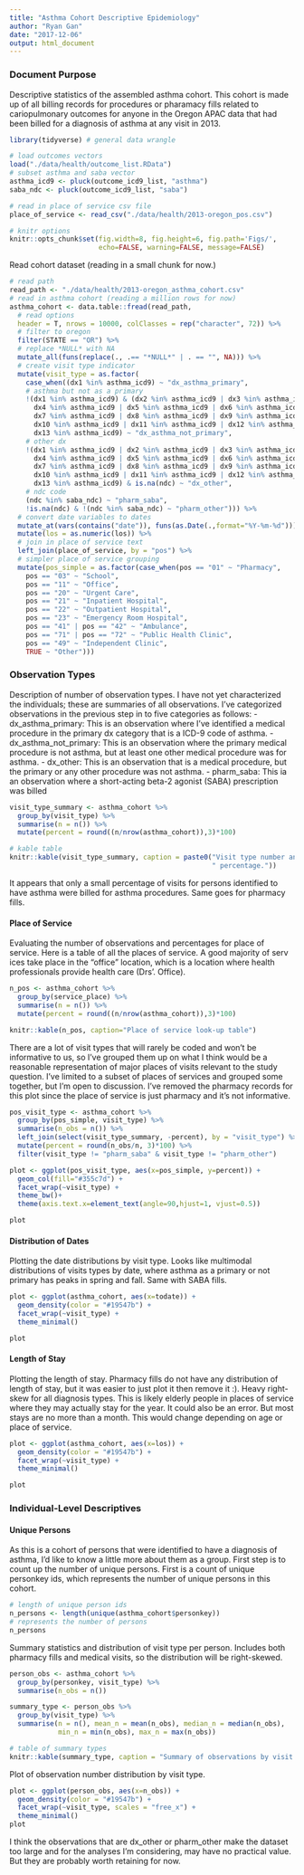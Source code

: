 ```yaml
---
title: "Asthma Cohort Descriptive Epidemiology"
author: "Ryan Gan"
date: "2017-12-06"
output: html_document
---
```


### Document Purpose

Descriptive statistics of the assembled asthma cohort. This cohort is made up of all billing records for procedures or pharamacy fills related to cariopulmonary outcomes for anyone in the Oregon APAC data that had been billed for a diagnosis of asthma at any visit in 2013.

```r
library(tidyverse) # general data wrangle

# load outcomes vectors
load("./data/health/outcome_list.RData")
# subset asthma and saba vector
asthma_icd9 <- pluck(outcome_icd9_list, "asthma")
saba_ndc <- pluck(outcome_icd9_list, "saba")

# read in place of service csv file
place_of_service <- read_csv("./data/health/2013-oregon_pos.csv")

# knitr options
knitr::opts_chunk$set(fig.width=8, fig.height=6, fig.path='Figs/',
                      echo=FALSE, warning=FALSE, message=FALSE)
```

Read cohort dataset (reading in a small chunk for now.)

```r
# read path
read_path <- "./data/health/2013-oregon_asthma_cohort.csv"
# read in asthma cohort (reading a million rows for now)
asthma_cohort <- data.table::fread(read_path, 
  # read options
  header = T, nrows = 10000, colClasses = rep("character", 72)) %>% 
  # filter to oregon
  filter(STATE == "OR") %>% 
  # replace *NULL* with NA
  mutate_all(funs(replace(., .== "*NULL*" | . == "", NA))) %>% 
  # create visit type indicator 
  mutate(visit_type = as.factor(
    case_when((dx1 %in% asthma_icd9) ~ "dx_asthma_primary",
    # asthma but not as a primary
    !(dx1 %in% asthma_icd9) & (dx2 %in% asthma_icd9 | dx3 %in% asthma_icd9 | 
      dx4 %in% asthma_icd9 | dx5 %in% asthma_icd9 | dx6 %in% asthma_icd9 | 
      dx7 %in% asthma_icd9 | dx8 %in% asthma_icd9 | dx9 %in% asthma_icd9 | 
      dx10 %in% asthma_icd9 | dx11 %in% asthma_icd9 | dx12 %in% asthma_icd9 | 
      dx13 %in% asthma_icd9) ~ "dx_asthma_not_primary",
    # other dx 
    !(dx1 %in% asthma_icd9 | dx2 %in% asthma_icd9 | dx3 %in% asthma_icd9 | 
      dx4 %in% asthma_icd9 | dx5 %in% asthma_icd9 | dx6 %in% asthma_icd9 | 
      dx7 %in% asthma_icd9 | dx8 %in% asthma_icd9 | dx9 %in% asthma_icd9 | 
      dx10 %in% asthma_icd9 | dx11 %in% asthma_icd9 | dx12 %in% asthma_icd9 | 
      dx13 %in% asthma_icd9) & is.na(ndc) ~ "dx_other",
    # ndc code
    (ndc %in% saba_ndc) ~ "pharm_saba",
    !is.na(ndc) & !(ndc %in% saba_ndc) ~ "pharm_other"))) %>% 
  # convert date variables to dates
  mutate_at(vars(contains("date")), funs(as.Date(.,format="%Y-%m-%d"))) %>% 
  mutate(los = as.numeric(los)) %>% 
  # join in place of service text
  left_join(place_of_service, by = "pos") %>% 
  # simpler place of service grouping
  mutate(pos_simple = as.factor(case_when(pos == "01" ~ "Pharmacy",
    pos == "03" ~ "School",
    pos == "11" ~ "Office",
    pos == "20" ~ "Urgent Care", 
    pos == "21" ~ "Inpatient Hospital",
    pos == "22" ~ "Outpatient Hospital",
    pos == "23" ~ "Emergency Room Hospital",
    pos == "41" | pos == "42" ~ "Ambulance",
    pos == "71" | pos == "72" ~ "Public Health Clinic",
    pos == "49" ~ "Independent Clinic", 
    TRUE ~ "Other")))
```

### Observation Types

Description of number of observation types. I have not yet characterized the individuals; these are summaries of all observations. I've categorized observations in the previous step in to five categories as follows: 
- dx_asthma_primary: This is an observation where I've identified a medical procedure in the primary dx category that is a ICD-9 code of asthma. 
- dx_asthma_not_primary: This is an observation where the primary medical procedure is not asthma, but at least one other medical procedure was for asthma.
- dx_other: This is an observation that is a medical procedure, but the primary or any other procedure was not asthma.
- pharm_saba: This ia an observation where a short-acting beta-2 agonist (SABA) prescription was billed

```r
visit_type_summary <- asthma_cohort %>% 
  group_by(visit_type) %>% 
  summarise(n = n()) %>% 
  mutate(percent = round((n/nrow(asthma_cohort)),3)*100)

# kable table
knitr::kable(visit_type_summary, caption = paste0("Visit type number and",
                                                  " percentage."))
```

It appears that only a small percentage of visits for persons identified to have asthma were billed for asthma procedures. Same goes for pharmacy fills. 

#### Place of Service

Evaluating the number of observations and percentages for place of service. Here is a table of all the places of service. A good majority of serv ices take place in the "office" location, which is a location where health professionals provide health care (Drs'. Office). 

```r
n_pos <- asthma_cohort %>% 
  group_by(service_place) %>% 
  summarise(n = n()) %>% 
  mutate(percent = round((n/nrow(asthma_cohort)),3)*100)

knitr::kable(n_pos, caption="Place of service look-up table")
```

There are a lot of visit types that will rarely be coded and won't be informative to us, so I've grouped them up on what I think would be a reasonable representation of major places of visits relevant to the study question. I've limited to a subset of places of services and grouped some together, but I'm open to discussion. I've removed the pharmacy records for this plot since the place of service is just pharmacy and it's not informative.

```r
pos_visit_type <- asthma_cohort %>% 
  group_by(pos_simple, visit_type) %>% 
  summarise(n_obs = n()) %>% 
  left_join(select(visit_type_summary, -percent), by = "visit_type") %>% 
  mutate(percent = round(n_obs/n, 3)*100) %>% 
  filter(visit_type != "pharm_saba" & visit_type != "pharm_other")

plot <- ggplot(pos_visit_type, aes(x=pos_simple, y=percent)) +
  geom_col(fill="#355c7d") +
  facet_wrap(~visit_type) +
  theme_bw()+
  theme(axis.text.x=element_text(angle=90,hjust=1, vjust=0.5))

plot
```

#### Distribution of Dates 

Plotting the date distributions by visit type. Looks like multimodal distributions of visits types by date, where asthma as a primary or not primary has peaks in spring and fall. Same with SABA fills.
```r
plot <- ggplot(asthma_cohort, aes(x=todate)) +
  geom_density(color = "#19547b") +
  facet_wrap(~visit_type) + 
  theme_minimal()

plot
```

#### Length of Stay
Plotting the length of stay. Pharmacy fills do not have any distribution of length of stay, but it was easier to just plot it then remove it :). Heavy right-skew for all diagnosis types. This is likely elderly people in places of service where they may actually stay for the year. It could also be an error. But most stays are no more than a month. This would change depending on age or place of service.

```r
plot <- ggplot(asthma_cohort, aes(x=los)) +
  geom_density(color = "#19547b") +
  facet_wrap(~visit_type) + 
  theme_minimal()

plot
```

### Individual-Level Descriptives

#### Unique Persons

As this is a cohort of persons that were identified to have a diagnosis of asthma, I'd like to know a little more about them as a group. First step is to count up the number of unique persons. First is a count of unique personkey ids, which represents the number of unique persons in this cohort.

```r
# length of unique person ids
n_persons <- length(unique(asthma_cohort$personkey))
# represents the number of persons
n_persons
```

Summary statistics and distribution of visit type per person. Includes both pharmacy fills and medical visits, so the distribution will be right-skewed.

```r
person_obs <- asthma_cohort %>% 
  group_by(personkey, visit_type) %>% 
  summarise(n_obs = n())

summary_type <- person_obs %>% 
  group_by(visit_type) %>% 
  summarise(n = n(), mean_n = mean(n_obs), median_n = median(n_obs), 
            min_n = min(n_obs), max_n = max(n_obs))

# table of summary types
knitr::kable(summary_type, caption = "Summary of observations by visit type.")
```

Plot of observation number distribution by visit type.
```r
plot <- ggplot(person_obs, aes(x=n_obs)) +
  geom_density(color = "#19547b") +
  facet_wrap(~visit_type, scales = "free_x") +
  theme_minimal()
plot
```

I think the observations that are dx_other or pharm_other make the dataset too large and for the analyses I'm considering, may have no practical value. But they are probably worth retaining for now. 


